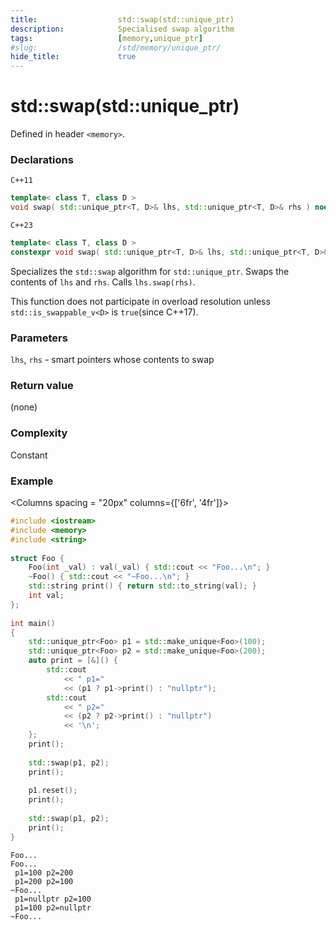 ```yaml
---
title:                  std::swap(std::unique_ptr)
description:            Specialised swap algorithm
tags:                   [memory,unique_ptr]
#slug:                  /std/memory/unique_ptr/
hide_title:             true
---
```



# std::swap(std::unique_ptr)

Defined in header `<memory>`.

### Declarations

`C++11`
```cpp
template< class T, class D >
void swap( std::unique_ptr<T, D>& lhs, std::unique_ptr<T, D>& rhs ) noexcept;
```
`C++23`
```cpp
template< class T, class D >
constexpr void swap( std::unique_ptr<T, D>& lhs, std::unique_ptr<T, D>& rhs ) noexcept;
```



Specializes the `std::swap` algorithm for `std::unique_ptr`. Swaps the contents of `lhs` and `rhs`. Calls `lhs.swap(rhs)`.

This function does not participate in overload resolution unless `std::is_swappable_v<D>` is `true`(since C++17).




### Parameters

`lhs`, `rhs` - smart pointers whose contents to swap

### Return value

(none)

### Complexity

Constant

### Example

<Columns spacing = "20px" columns={['6fr', '4fr']}>
<div>

```cpp
#include <iostream>
#include <memory>
#include <string>
 
struct Foo {
    Foo(int _val) : val(_val) { std::cout << "Foo...\n"; }
    ~Foo() { std::cout << "~Foo...\n"; }
    std::string print() { return std::to_string(val); }
    int val;
};
 
int main()
{
    std::unique_ptr<Foo> p1 = std::make_unique<Foo>(100);
    std::unique_ptr<Foo> p2 = std::make_unique<Foo>(200);
    auto print = [&]() {
        std::cout 
            << " p1=" 
            << (p1 ? p1->print() : "nullptr");
        std::cout 
            << " p2=" 
            << (p2 ? p2->print() : "nullptr") 
            << '\n';  
    };
    print();
 
    std::swap(p1, p2);
    print();
 
    p1.reset();
    print();
 
    std::swap(p1, p2);
    print();   
}
```

</div>

<div>

```plaintext title="Result"
Foo...
Foo...
 p1=100 p2=200
 p1=200 p2=100
~Foo...
 p1=nullptr p2=100
 p1=100 p2=nullptr
~Foo...
```

</div>
</Columns>
